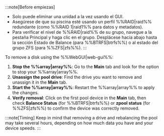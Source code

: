 :::note[Before empiezas]

- Solo puede eliminar una unidad a la vez usando el GUI.
- Asegúrese de que su piscina esté usando un perfil %%RAID|raid%% redundante (como %%RAID 1|raid1%% para datos y metadatos).
- Para verificar el nivel de %%RAID|raid%% de su grupo, navegue a la pestaña Principal y haga clic en el grupo. Desplácese hacia abajo hasta la sección Estado de Balance (para %%BTRFS|btrfs%%) o al estado del grupo ZFS (para %%ZFS|zfs%%).
  :::

To remove a disk using the %%WebGUI|web-gui%%:

1. **Stop the %%array|array%%**: Go to the **Main** tab and look for the option to stop your %%array|array%%.
2. **Unassign the pool drive**: Find the drive you want to remove and unassign it in the **Main** tab.
3. **Start the %%array|array%%**: Restart the %%array|array%% to apply the changes.
4. **Verify removal**: Click on the first pool device in the **Main** tab, then check **Balance Status** (for %%BTRFS|btrfs%%) or **zpool status** (for %%ZFS|zfs%%) to confirm the device was correctly removed.

:::note[Timing]
Keep in mind that removing a drive and rebalancing the pool may take several hours, depending on how much data you have and your device speeds.
:::
